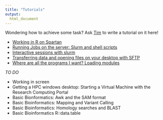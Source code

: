 ```yaml
---
title: "Tutorials"
output: 
  html_document
---
```


Wondering how to achieve some task? Ask [Tim](mailto: tim.rabanuswallace@unimelb.edu.au) to write a tutorial on it here!

+   [Working in R on Spartan](./tutorial_Rstart.html)
+   [Running Jobs on the server: Slurm and shell scripts](./tutorial_slurm_shellscripts.html)
+   [Interactive sessions with slurm](./tutorial_slurm_interactive.html)
+   [Transferring data and opening files on your desktop with SFTP](./tutorial_sftp.html)
+   [Where are all the programs I want? Loading modules](./tutorial_module.html)

*TO DO*

+   Working in screen
+   Getting a HPC windows desktop: Starting a Virtual Machine with the Research Computing Portal
+   Basic Bionformatics: Awk and the SAM format
+   Basic Bioinformatics: Mapping and Variant Calling
+   Basic Bioinformatics: Homology searches and BLAST
+   Basic Bioinformatics R::data.table